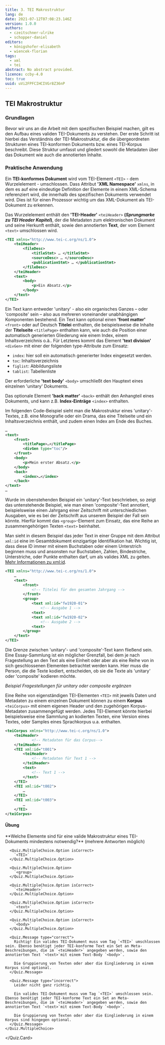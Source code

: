 ```yaml
---
title: 3. TEI Makrostruktur
lang: de
date: 2021-07-12T07:08:23.146Z
version: 1.0.0
authors:
  - czeitschner-ulrike
  - schopper-daniel
editors:
  - königshofer-elisabeth
  - wiencek-florian
tags:
  - xml
  - tei
abstract: No abstract provided.
licence: ccby-4.0
toc: true
uuid: uVi2FPFCIHCIVGr8Z36nP
---
```

## TEI Makrostruktur

### Grundlagen

Bevor wir uns an die Arbeit mit dem spezifischen Beispiel machen, gilt es den Aufbau eines validen TEI-Dokuments zu verstehen. Der erste Schritt ist hierbei das Verständnis der TEI-Makrostruktur, die die übergeordneten Strukturen eines TEI-konformen Dokuments bzw. eines TEI-Korpus beschreibt. Diese Struktur umfasst und gliedert sowohl die Metadaten über das Dokument wie auch die annotierten Inhalte.

### Praktische Anwendung

Ein **TEI-konformes Dokument** wird vom TEI-Element `<TEI>`  - dem Wurzelelement - umschlossen. Dass Attribut **'XML Namespace'** `xmlns`, in dem es auf eine eindeutige Definition der Elemente in einem XML-Schema referenziert wird, die innerhalb des spezifischen Dokuments verwendet wird. Dies ist für einen Prozessor wichtig um das XML-Dokument als TEI-Dokument zu erkennen.

Das Wurzelelement enthält den **'TEI-Header'** `<teiHeader>` **(*Sprungmarke zu TEI Header Kapitel*)**, der die Metadaten zum elektronischen Dokument und seine Herkunft enthält, sowie den annotierten **Text**, der vom Element `<text>` umschlossen wird.

```xml
<TEI xmlns="http://www.tei-c.org/ns/1.0">
	<teiHeader>
		<fileDesc>
			<titleStmt> … </titleStmt>
			<sourceDesc> … </sourceDesc>
			<publicationStmt> … </publicationStmt>
		</fileDesc>
	</teiHeader>
	<text>
		<body>
			<p>Ein Absatz.</p>
		</body>
	</text>
</TEI>
```

Ein Text kann entweder 'unitary' - also ein organisches Ganzes – oder 'composite' sein – also aus mehreren voneinander unabhängigen Komponenten bestehend. Ein Text kann optional einen **'front matter'** `<front>` oder auf Deutsch **Titelei** enthalten, die beispielsweise die Inhalte der **Titelseite** `<titlePage>` enthalten kann, wie auch die Position einer automatisch generierten Gliederung wie einem Index, einem Inhaltsverzeichnis o.ä.. Für Letzteres kommt das Element **'text division'** `<divGen>` mit einer der folgenden type-Attribute zum Einsatz:

* `index`: hier soll ein automatisch generierter Index eingesetzt werden.
* `toc`: Inhaltsverzeichnis
* `figlist`: Abbildungsliste
* `tablist`: Tabellenliste

Der erforderliche **'text body'** `<body>` umschließt den Hauptext eines einzelnen 'unitary' Dokuments.

Das optionale Element **'back matter'** `<back>` enthält den Anhangteil eines Dokuments, und kann z.B. **Index-Einträge** `<index>` enthalten.

Im folgenden Code-Beispiel sieht man die Makrostruktur eines 'unitary'-Textes, z.B. eine Monografie oder ein Drama, das eine Titelseite und ein Inhaltsverzeichnis enthält, und zudem einen Index am Ende des Buches.

```xml
…
<text>
	<front>
		<titlePage>…</titlePage>
		<divGen type="toc"/>
	</front>
	<body>
		<p>Mein erster Absatz.</p>
	</body>
	<back>
		<index>…</index>
	</back>
</text>
…
```

Wurde im obenstehenden Beispiel ein 'unitary'-Text beschrieben, so zeigt das untenstehende Beispiel, wie man einen 'composite'-Text annotiert, beispielsweise einen Jahrgang einer Zeitschrift mit unterschiedlichen Ausgaben, wie es bei der Zeitschrift aus unserem Beispiel der Fall sein könnte. Hierfür kommt das `<group>`-Element zum Einsatz, das eine Reihe an zusammengehörigen Texten `<text>` beinhaltet.

Man sieht in diesem Beispiel das jeder Text in einer Gruppe mit dem Attribut `xml:id` eine im Gesamtdokument einzigartige Identifikation hat. Wichtig ist, dass diese ID immer mit einem Buchstaben oder einem Unterstrich beginnen muss und ansonsten nur Buchstaben, Zahlen, Bindestriche, Unterstriche, oder Punkte enthalten darf, um als valides XML zu gelten. [Mehr Informationen zu xml:id](https://teibyexample.org/tutorials/TBED01v00.htm?target=globalattributes#xmlid).

```xml
<TEI xmlns="http://www.tei-c.org/ns/1.0">
	…
	<text>
		<front>
			<!-- Titelei für den gesamten Jahrgang -->
		</front>
		<group>
			<text xml:id="fw1920-01">
				<!-- Ausgabe 1 -->
			<text>
			<text xml:id="fw1920-02">
				<!-- Ausgabe 2 -->
			<text>
		</group>
	</text>
</TEI>
```

<SideNote type="note" title="Merke">
Die Grenze zwischen 'unitary'- und 'composite'-Text kann fließend sein. Eine Essay-Sammlung ist ein möglicher Grenzfall, bei dem je nach Fragestellung an den Text als eine Einheit oder aber als eine Reihe von in sich geschlossenen Elementen betrachtet werden kann. Hier muss die Person, die die Texte kodiert, entscheiden, ob sie die Texte als 'unitary' oder 'composite' kodieren möchte.

*Beispiel Fragestellungen für unitary oder composite ergänzen*
</SideNote>

Eine Reihe von eigenständigen TEI-Elementen `<TEI>` mit jeweils Daten und Metadaten zu einem einzelnen Dokument können zu einem **Korpus** `<teiCorpus>` mit einem eigenen Header und den zugehörigen Korpus-Metadaten zusammengefügt werden. Jedes TEI-Element könnte hierbei beispielsweise eine Sammlung an kodierten Texten, eine Version eines Textes, oder Samples eines Sprachkorpus u.a. enthalten.

```xml
<teiCorpus xmlns="http://www.tei-c.org/ns/1.0">
	<teiHeader>
			<!-- Metadaten für das Corpus-->
	</teiHeader>
	<TEI xml:id="t001">
		<teiHeader>
			<!-- Metadaten für Text 1 -->
		</teiHeader>
		<text>
			<!-- Text 1 -->
		</text>
	</TEI>
	<TEI xml:id="t002">
		…
	</TEI>
	<TEI xml:id="t003">
		…
	</TEI>
</teiCorpus>
```

#### Übung

<Quiz>
  <Quiz.Card>
    <Quiz.MultipleChoice>
      <Quiz.Question>
        **Welche Elemente sind für eine valide Makrostruktur eines TEI-Dokuments mindestens notwendig?** (mehrere Antworten möglich)
      </Quiz.Question>

      <Quiz.MultipleChoice.Option isCorrect>
        `<TEI>`
      </Quiz.MultipleChoice.Option>

      <Quiz.MultipleChoice.Option>
        `<group>`
      </Quiz.MultipleChoice.Option>

      <Quiz.MultipleChoice.Option isCorrect>
        `<teiHeader>`
      </Quiz.MultipleChoice.Option>

      <Quiz.MultipleChoice.Option isCorrect>
        `<text>`
      </Quiz.MultipleChoice.Option>

      <Quiz.MultipleChoice.Option isCorrect>
        `<body>`
      </Quiz.MultipleChoice.Option>

      <Quiz.Message type="correct">
        Richtig! Ein valides TEI-Dokument muss vom Tag `<TEI>` umschlossen sein. Ebenso benötigt jeder TEI-konforme Text ein Set an Meta-Beschreibungen, die im `<teiHeader>` angegeben werden, sowie den annotierten Text `<text>`mit einem Text-Body `<body>`.

        Die Gruppierung von Texten oder aber die Eingliederung in einem Korpus sind optional.
      </Quiz.Message>

      <Quiz.Message type="incorrect">
        Leider nicht ganz richtig.

        Ein valides TEI-Dokument muss vom Tag `<TEI>` umschlossen sein. Ebenso benötigt jeder TEI-konforme Text ein Set an Meta-Beschreibungen, die im `<teiHeader>` angegeben werden, sowie den annotierten Text `<text>`mit einem Text-Body `<body>`.

        Die Gruppierung von Texten oder aber die Eingliederung in einem Korpus sind hingegen optional.
      </Quiz.Message>
    </Quiz.MultipleChoice>
  </Quiz.Card>
</Quiz>